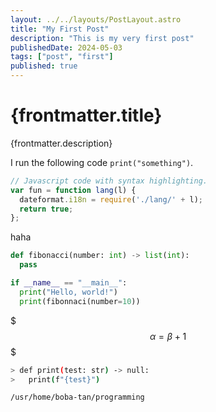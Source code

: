 ```yaml
---
layout: ../../layouts/PostLayout.astro
title: "My First Post"
description: "This is my very first post"
publishedDate: 2024-05-03
tags: ["post", "first"]
published: true
---
```


# {frontmatter.title}

{frontmatter.description}

I run the following code `print("something")`.

```js title="app.js" {1, 4}
// Javascript code with syntax highlighting.
var fun = function lang(l) {
  dateformat.i18n = require('./lang/' + l);
  return true;
};
```

haha

```python showLineNumbers=false
def fibonacci(number: int) -> list(int):
  pass

if __name__ == "__main__":
  print("Hello, world!")
  print(fibonnaci(number=10))
```

$$$
\alpha = \beta + 1
$$$

```bash showLineNumbers=false withOutput
> def print(test: str) -> null:
>   print(f"{test}")

/usr/home/boba-tan/programming
```